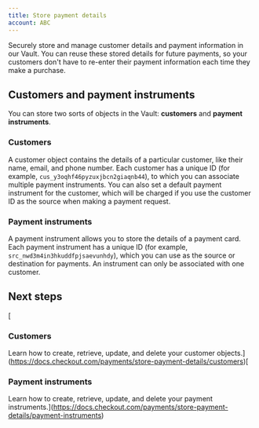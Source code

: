 ```yaml
---
title: Store payment details
account: ABC
---
```



Securely store and manage customer details and payment information in our Vault. You can reuse these stored details for future payments, so your customers don't have to re-enter their payment information each time they make a purchase.

Customers and payment instruments
---------------------------------

You can store two sorts of objects in the Vault: **customers** and **payment** **instruments**.

### Customers

A customer object contains the details of a particular customer, like their name, email, and phone number. Each customer has a unique ID (for example, `cus_y3oqhf46pyzuxjbcn2giaqnb44`), to which you can associate multiple payment instruments. You can also set a default payment instrument for the customer, which will be charged if you use the customer ID as the source when making a payment request.

### Payment instruments

A payment instrument allows you to store the details of a payment card. Each payment instrument has a unique ID (for example, `src_nwd3m4in3hkuddfpjsaevunhdy`), which you can use as the source or destination for payments. An instrument can only be associated with one customer.

Next steps
----------

[

### Customers

Learn how to create, retrieve, update, and delete your customer objects.](https://docs.checkout.com/payments/store-payment-details/customers)[

### Payment instruments

Learn how to create, retrieve, update, and delete your payment instruments.](https://docs.checkout.com/payments/store-payment-details/payment-instruments)
